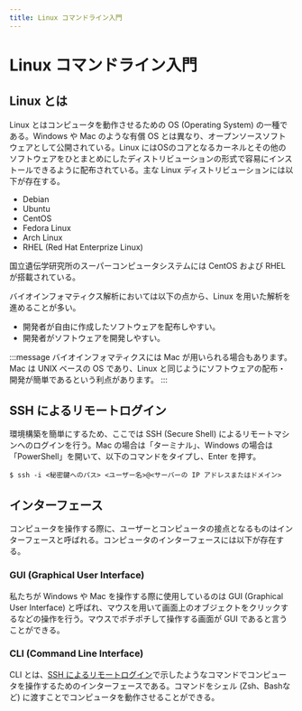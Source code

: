 ```yaml
---
title: Linux コマンドライン入門
---
```


# Linux コマンドライン入門

## Linux とは

Linux とはコンピュータを動作させるための OS (Operating System) の一種である。Windows や Mac のような有償 OS とは異なり、オープンソースソフトウェアとして公開されている。Linux にはOSのコアとなるカーネルとその他のソフトウェアをひとまとめにしたディストリビューションの形式で容易にインストールできるように配布されている。主な Linux ディストリビューションには以下が存在する。

- Debian
- Ubuntu
- CentOS
- Fedora Linux
- Arch Linux
- RHEL (Red Hat Enterprize Linux)

国立遺伝学研究所のスーパーコンピュータシステムには CentOS および RHEL が搭載されている。

バイオインフォマティクス解析においては以下の点から、Linux を用いた解析を進めることが多い。
- 開発者が自由に作成したソフトウェアを配布しやすい。
- 開発者がソフトウェアを開発しやすい。

:::message
バイオインフォマティクスには Mac が用いられる場合もあります。Mac は UNIX ベースの OS であり、Linux と同じようにソフトウェアの配布・開発が簡単であるという利点があります。
:::

## SSH によるリモートログイン

環境構築を簡単にするため、ここでは SSH (Secure Shell) によるリモートマシンへのログインを行う。Mac の場合は「ターミナル」、Windows の場合は「PowerShell」を開いて、以下のコマンドをタイプし、Enter を押す。

```
$ ssh -i <秘密鍵へのパス> <ユーザー名>@<サーバーの IP アドレスまたはドメイン>
```

## インターフェース

コンピュータを操作する際に、ユーザーとコンピュータの接点となるものはインターフェースと呼ばれる。コンピュータのインターフェースには以下が存在する。

### GUI (Graphical User Interface)

私たちが Windows や Mac を操作する際に使用しているのは GUI (Graphical User Interface) と呼ばれ、マウスを用いて画面上のオブジェクトをクリックするなどの操作を行う。マウスでポチポチして操作する画面が GUI であると言うことができる。

### CLI (Command Line Interface)

CLI とは、[SSH によるリモートログイン](#ssh-によるリモートログイン)で示したようなコマンドでコンピュータを操作するためのインターフェースである。コマンドをシェル (Zsh、Bashなど) に渡すことでコンピュータを動作させることができる。

